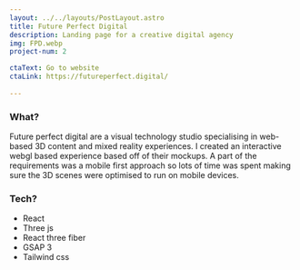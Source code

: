 ```yaml
---
layout: ../../layouts/PostLayout.astro
title: Future Perfect Digital
description: Landing page for a creative digital agency
img: FPD.webp
project-num: 2

ctaText: Go to website
ctaLink: https://futureperfect.digital/
 
---
```


### What?

Future perfect digital are a visual technology studio specialising in web-based 3D content and mixed reality experiences. 
I created an interactive webgl based experience based off of their mockups. 
A part of the requirements was a mobile first approach so lots of time was spent making sure the 3D scenes were optimised to run on mobile devices.

### Tech?

- React
- Three js
- React three fiber
- GSAP 3
- Tailwind css



